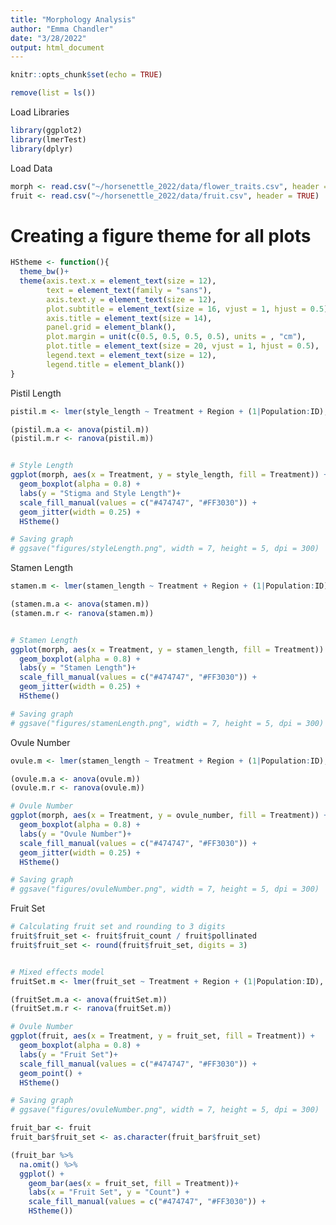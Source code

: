 ```yaml
---
title: "Morphology Analysis"
author: "Emma Chandler"
date: "3/28/2022"
output: html_document
---
```


```r
knitr::opts_chunk$set(echo = TRUE)
```

```r
remove(list = ls())
```

Load Libraries
```r
library(ggplot2)
library(lmerTest)
library(dplyr)
```

Load Data
```r
morph <- read.csv("~/horsenettle_2022/data/flower_traits.csv", header = TRUE)
fruit <- read.csv("~/horsenettle_2022/data/fruit.csv", header = TRUE)

```

# Creating a figure theme for all plots
```r
HStheme <- function(){            
  theme_bw()+                          
  theme(axis.text.x = element_text(size = 12), 
        text = element_text(family = "sans"), 
        axis.text.y = element_text(size = 12),
        plot.subtitle = element_text(size = 16, vjust = 1, hjust = 0.5),
        axis.title = element_text(size = 14),
        panel.grid = element_blank(),
        plot.margin = unit(c(0.5, 0.5, 0.5, 0.5), units = , "cm"),
        plot.title = element_text(size = 20, vjust = 1, hjust = 0.5),
        legend.text = element_text(size = 12),
        legend.title = element_blank())
}
```

Pistil Length
```r

pistil.m <- lmer(style_length ~ Treatment + Region + (1|Population:ID), data = morph)

(pistil.m.a <- anova(pistil.m))
(pistil.m.r <- ranova(pistil.m))


# Style Length
ggplot(morph, aes(x = Treatment, y = style_length, fill = Treatment)) +
  geom_boxplot(alpha = 0.8) +
  labs(y = "Stigma and Style Length")+
  scale_fill_manual(values = c("#474747", "#FF3030")) +
  geom_jitter(width = 0.25) +
  HStheme()

# Saving graph
# ggsave("figures/styleLength.png", width = 7, height = 5, dpi = 300)


```


Stamen Length
```r

stamen.m <- lmer(stamen_length ~ Treatment + Region + (1|Population:ID), data = morph)

(stamen.m.a <- anova(stamen.m))
(stamen.m.r <- ranova(stamen.m))


# Stamen Length 
ggplot(morph, aes(x = Treatment, y = stamen_length, fill = Treatment)) +
  geom_boxplot(alpha = 0.8) +
  labs(y = "Stamen Length")+
  scale_fill_manual(values = c("#474747", "#FF3030")) +
  geom_jitter(width = 0.25) +
  HStheme()

# Saving graph
# ggsave("figures/stamenLength.png", width = 7, height = 5, dpi = 300)

```



Ovule Number
```r

ovule.m <- lmer(stamen_length ~ Treatment + Region + (1|Population:ID), data = morph)

(ovule.m.a <- anova(ovule.m))
(ovule.m.r <- ranova(ovule.m))

# Ovule Number
ggplot(morph, aes(x = Treatment, y = ovule_number, fill = Treatment)) +
  geom_boxplot(alpha = 0.8) +
  labs(y = "Ovule Number")+
  scale_fill_manual(values = c("#474747", "#FF3030")) +
  geom_jitter(width = 0.25) +
  HStheme()

# Saving graph
# ggsave("figures/ovuleNumber.png", width = 7, height = 5, dpi = 300)

```


Fruit Set
```r

# Calculating fruit set and rounding to 3 digits
fruit$fruit_set <- fruit$fruit_count / fruit$pollinated
fruit$fruit_set <- round(fruit$fruit_set, digits = 3)


# Mixed effects model
fruitSet.m <- lmer(fruit_set ~ Treatment + Region + (1|Population:ID), data = fruit)

(fruitSet.m.a <- anova(fruitSet.m))
(fruitSet.m.r <- ranova(fruitSet.m))

# Ovule Number
ggplot(fruit, aes(x = Treatment, y = fruit_set, fill = Treatment)) +
  geom_boxplot(alpha = 0.8) +
  labs(y = "Fruit Set")+
  scale_fill_manual(values = c("#474747", "#FF3030")) +
  geom_point() +
  HStheme()

# Saving graph
# ggsave("figures/ovuleNumber.png", width = 7, height = 5, dpi = 300)

fruit_bar <- fruit
fruit_bar$fruit_set <- as.character(fruit_bar$fruit_set)

(fruit_bar %>% 
  na.omit() %>% 
  ggplot() + 
    geom_bar(aes(x = fruit_set, fill = Treatment))+ 
    labs(x = "Fruit Set", y = "Count") +
    scale_fill_manual(values = c("#474747", "#FF3030")) + 
    HStheme())

```

